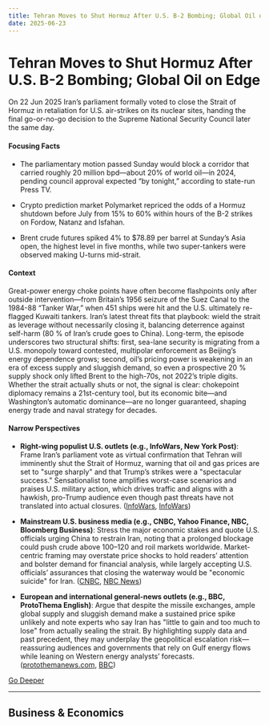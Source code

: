 ```yaml
---
title: Tehran Moves to Shut Hormuz After U.S. B-2 Bombing; Global Oil on Edge
date: 2025-06-23
---
```


# Tehran Moves to Shut Hormuz After U.S. B-2 Bombing; Global Oil on Edge

On 22 Jun 2025 Iran’s parliament formally voted to close the Strait of Hormuz in retaliation for U.S. air-strikes on its nuclear sites, handing the final go-or-no-go decision to the Supreme National Security Council later the same day.

#### Focusing Facts

- The parliamentary motion passed Sunday would block a corridor that carried roughly 20 million bpd—about 20% of world oil—in 2024, pending council approval expected “by tonight,” according to state-run Press TV.

- Crypto prediction market Polymarket repriced the odds of a Hormuz shutdown before July from 15% to 60% within hours of the B-2 strikes on Fordow, Natanz and Isfahan.

- Brent crude futures spiked 4% to $78.89 per barrel at Sunday’s Asia open, the highest level in five months, while two super-tankers were observed making U-turns mid-strait.

#### Context

Great-power energy choke points have often become flashpoints only after outside intervention—from Britain’s 1956 seizure of the Suez Canal to the 1984-88 “Tanker War,” when 451 ships were hit and the U.S. ultimately re-flagged Kuwaiti tankers.  Iran’s latest threat fits that playbook: wield the strait as leverage without necessarily closing it, balancing deterrence against self-harm (80 % of Iran’s crude goes to China).  Long-term, the episode underscores two structural shifts: first, sea-lane security is migrating from a U.S. monopoly toward contested, multipolar enforcement as Beijing’s energy dependence grows; second, oil’s pricing power is weakening in an era of excess supply and sluggish demand, so even a prospective 20 % supply shock only lifted Brent to the high-70s, not 2022’s triple digits.  Whether the strait actually shuts or not, the signal is clear: chokepoint diplomacy remains a 21st-century tool, but its economic bite—and Washington’s automatic dominance—are no longer guaranteed, shaping energy trade and naval strategy for decades.

#### Narrow Perspectives

- **Right-wing populist U.S. outlets (e.g., InfoWars, New York Post)**: Frame Iran’s parliament vote as virtual confirmation that Tehran will imminently shut the Strait of Hormuz, warning that oil and gas prices are set to "surge sharply" and that Trump’s strikes were a "spectacular success." Sensationalist tone amplifies worst-case scenarios and praises U.S. military action, which drives traffic and aligns with a hawkish, pro-Trump audience even though past threats have not translated into actual closures. ([InfoWars](https://www.infowars.com/posts/iranian-parliament-backs-strait-of-hormuz-closure-oil-market-braces-for-turmoil), [InfoWars](https://www.infowars.com/posts/iran-strikes-expected-to-push-oil-prices-higher-as-uncertainty-grows))

- **Mainstream U.S. business media (e.g., CNBC, Yahoo Finance, NBC, Bloomberg Business)**: Stress the major economic stakes and quote U.S. officials urging China to restrain Iran, noting that a prolonged blockage could push crude above $100–$120 and roil markets worldwide. Market-centric framing may overstate price shocks to hold readers’ attention and bolster demand for financial analysis, while largely accepting U.S. officials’ assurances that closing the waterway would be "economic suicide" for Iran. ([CNBC](https://www.cnbc.com/2025/06/22/us-calls-on-china-to-prevent-iran-from-closing-strait-of-hormuz.html), [NBC News](https://www.nbcnews.com/business/markets/oil-prices-jump-us-strike-iranian-nuclear-facilities-rcna214388))

- **European and international general-news outlets (e.g., BBC, ProtoThema English)**: Argue that despite the missile exchanges, ample global supply and sluggish demand make a sustained price spike unlikely and note experts who say Iran has "little to gain and too much to lose" from actually sealing the strait. By highlighting supply data and past precedent, they may underplay the geopolitical escalation risk—reassuring audiences and governments that rely on Gulf energy flows while leaning on Western energy analysts’ forecasts. ([protothemanews.com](https://en.protothema.gr/2025/06/22/oil-excess-global-supply-holds-prices-down-despite-israel-iran-conflict/), [BBC](https://www.bbc.com/news/articles/c056pyv723vo))


[Go Deeper](https://www.perplexity.ai/search?q=Tehran+Moves+to+Shut+Hormuz+After+U.S.+B-2+Bombing%3B+Global+Oil+on+Edge)

---


## Business & Economics

<a id='logistics-pioneer-fred-smith-dies-closing-fedexs-founder-era'></a>
